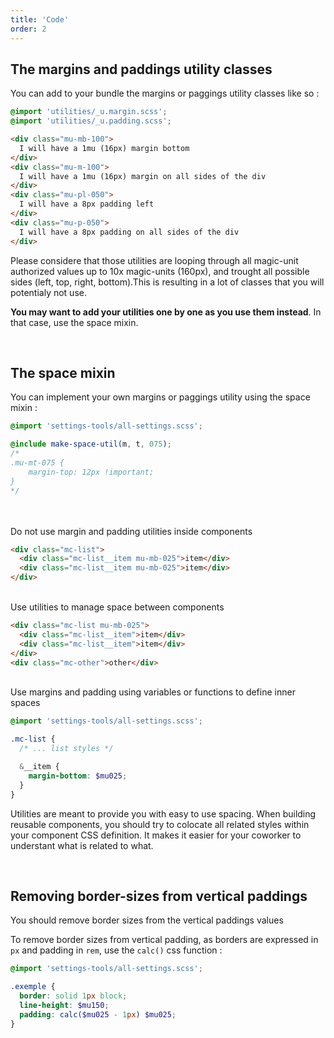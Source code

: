 ```yaml
---
title: 'Code'
order: 2
---
```


## The margins and paddings utility classes

You can add to your bundle the margins or paggings utility classes like so :

```scss
@import 'utilities/_u.margin.scss';
@import 'utilities/_u.padding.scss';
```

<Story id="foundations-margins-and-paddings--margins" />

```html
<div class="mu-mb-100">
  I will have a 1mu (16px) margin bottom
</div>
<div class="mu-m-100">
  I will have a 1mu (16px) margin on all sides of the div
</div>
<div class="mu-pl-050">
  I will have a 8px padding left
</div>
<div class="mu-p-050">
  I will have a 8px padding on all sides of the div
</div>
```

Please considere that those utilities are looping through all magic-unit authorized values up to 10x magic-units (160px), and trought all possible sides (left, top, right, bottom).This is resulting in a lot of classes that you will potentialy not use.

**You may want to add your utilities one by one as you use them instead**. In that case, use the space mixin.

<br />

## The space mixin

You can implement your own margins or paggings utility using the space mixin :

```scss
@import 'settings-tools/all-settings.scss';

@include make-space-util(m, t, 075);
/*
.mu-mt-075 {
    margin-top: 12px !important;
}
*/
```

<br />
<br />
<HintItem dont>
  Do not use margin and padding utilities inside components
</HintItem>

```html
<div class="mc-list">
  <div class="mc-list__item mu-mb-025">item</div>
  <div class="mc-list__item mu-mb-025">item</div>
</div>
```

<br />
<HintItem>Use utilities to manage space between components</HintItem>

```html
<div class="mc-list mu-mb-025">
  <div class="mc-list__item">item</div>
  <div class="mc-list__item">item</div>
</div>
<div class="mc-other">other</div>
```

<br />
<HintItem>
  Use margins and padding using variables or functions to define inner spaces
</HintItem>

```scss
@import 'settings-tools/all-settings.scss';

.mc-list {
  /* ... list styles */

  &__item {
    margin-bottom: $mu025;
  }
}
```

Utilities are meant to provide you with easy to use spacing.
When building reusable components, you should try to colocate all related styles within your component CSS definition.
It makes it easier for your coworker to understant what is related to what.

<br />

## Removing border-sizes from vertical paddings

<HintItem>
  You should remove border sizes from the vertical paddings values
</HintItem>

To remove border sizes from vertical padding, as borders are expressed in `px` and padding in `rem`, use the `calc()` css function :

```scss
@import 'settings-tools/all-settings.scss';

.exemple {
  border: solid 1px block;
  line-height: $mu150;
  padding: calc($mu025 - 1px) $mu025;
}
```
